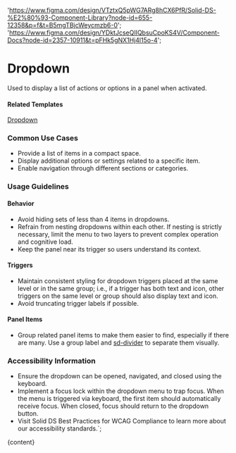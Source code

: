 

  'https://www.figma.com/design/VTztxQ5pWG7ARg8hCX6PfR/Solid-DS-%E2%80%93-Component-Library?node-id=655-12358&p=f&t=B5mgTBjcWeycmzb6-0';
  'https://www.figma.com/design/YDktJcseQIIQbsuCpoKS4V/Component-Docs?node-id=2357-10911&t=pFHk5gNX1Hj4l15o-4';

# Dropdown

Used to display a list of actions or options in a panel when activated.

<DefaultStory />

<DocumentationLinks storybookLink="${storybookLink}" figmaLibrary="${figmaLibrary}" figmaDocs="${figmaDocs}" />

#### Related Templates

[Dropdown](/?path=/docs/templates-dropdown--docs)

### Common Use Cases

- Provide a list of items in a compact space.
- Display additional options or settings related to a specific item.
- Enable navigation through different sections or categories.

### Usage Guidelines

#### Behavior

- Avoid hiding sets of less than 4 items in dropdowns.
- Refrain from nesting dropdowns within each other. If nesting is strictly necessary, limit the menu to two layers to prevent complex operation and cognitive load.
- Keep the panel near its trigger so users understand its context.

#### Triggers

- Maintain consistent styling for dropdown triggers placed at the same level or in the same group; i.e., if a trigger has both text and icon, other triggers on the same level or group should also display text and icon.
- Avoid truncating trigger labels if possible.

#### Panel Items

- Group related panel items to make them easier to find, especially if there are many. Use a group label and [sd-divider](/?path=/docs/components-sd-divider--docs) to separate them visually.

### Accessibility Information

- Ensure the dropdown can be opened, navigated, and closed using the keyboard.
- Implement a focus lock within the dropdown menu to trap focus. When the menu is triggered via keyboard, the first item should automatically receive focus. When closed, focus should return to the dropdown button.
- Visit <sd-link href="https://www.figma.com/design/YDktJcseQIIQbsuCpoKS4V/Component-Docs?node-id=10708-5011&t=Z1FxSGWkmXG5r5sw-4" target="_blank">Solid DS Best Practices for WCAG Compliance</sd-link> to learn more about our accessibility standards.`;

<Meta title="Components/sd-dropdown/Overview" />

<OverviewFormatter story={SdDropdownStories.Default}>{content}</OverviewFormatter>
